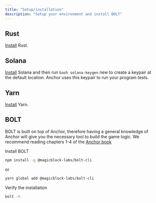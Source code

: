 ```yaml
---
title: "Setup/installation"
description: "Setup your environment and install BOLT"
---
```


## Rust
[Install](https://www.rust-lang.org/tools/install) Rust.

## Solana
[Install](https://docs.solanalabs.com/cli/install) Solana and then run ```bash solana-keygen``` new to create a keypair at the default location. Anchor uses this keypair to run your program tests.

## Yarn
[Install](https://yarnpkg.com/getting-started/install) Yarn.

## BOLT
BOLT is built on top of Anchor, therefore having a general knowledge of Anchor will give you the necessary tool to build the game logic. We recommend reading chapters 1-4 of the [Anchor book](https://book.anchor-lang.com/introduction/what_is_anchor.html)

Install BOLT

```bash
npm install -g @magicblock-labs/bolt-cli
```
or
```bash
yarn global add @magicblock-labs/bolt-cli
```

Verify the installation

```bash
bolt -h
```
